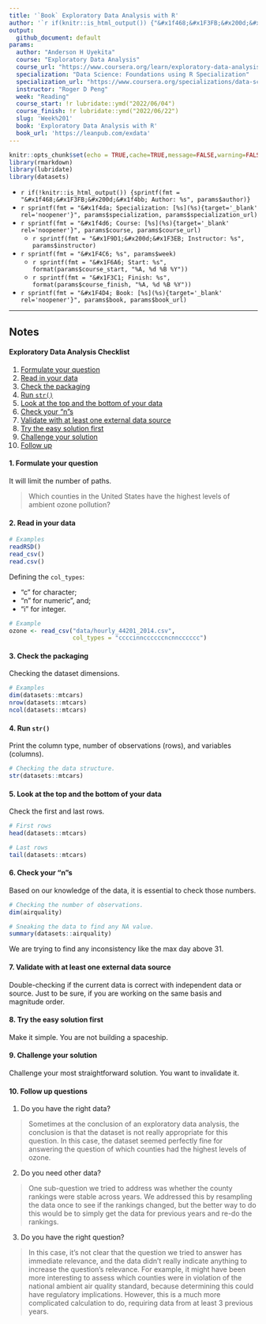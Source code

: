 ```yaml
---
title: '`Book` Exploratory Data Analysis with R'
author: '`r if(knitr::is_html_output()) {"&#x1f468;&#x1F3FB;&#x200d;&#x1f4bb; Anderson H Uyekita"} else {NULL}`'
output:
  github_document: default
params:
  author: "Anderson H Uyekita"
  course: "Exploratory Data Analysis"
  course_url: "https://www.coursera.org/learn/exploratory-data-analysis"
  specialization: "Data Science: Foundations using R Specialization"
  specialization_url: "https://www.coursera.org/specializations/data-science-foundations-r"
  instructor: "Roger D Peng"
  week: "Reading"
  course_start: !r lubridate::ymd("2022/06/04")
  course_finish: !r lubridate::ymd("2022/06/22")
  slug: 'Week%201'
  book: 'Exploratory Data Analysis with R'
  book_url: 'https://leanpub.com/exdata'
---
```


```r
knitr::opts_chunk$set(echo = TRUE,cache=TRUE,message=FALSE,warning=FALSE)
library(rmarkdown)
library(lubridate)
library(datasets)
```

* `r if(!knitr::is_html_output()) {sprintf(fmt = "&#x1f468;&#x1F3FB;&#x200d;&#x1f4bb; Author: %s", params$author)}`
* `r sprintf(fmt = "&#x1f4da; Specialization: [%s](%s){target='_blank' rel='noopener'}", params$specialization, params$specialization_url)`
* `r sprintf(fmt = "&#x1f4d6; Course: [%s](%s){target='_blank' rel='noopener'}", params$course, params$course_url)`
    * `r sprintf(fmt = "&#x1F9D1;&#x200d;&#x1F3EB; Instructor: %s", params$instructor)`
* `r sprintf(fmt = "&#x1F4C6; %s", params$week)`
    * `r sprintf(fmt = "&#x1F6A6; Start: %s", format(params$course_start, "%A, %d %B %Y"))`
    * `r sprintf(fmt = "&#x1F3C1; Finish: %s", format(params$course_finish, "%A, %d %B %Y"))`
* `r sprintf(fmt = "&#x1F4D4; Book: [%s](%s){target='_blank' rel='noopener'}", params$book, params$book_url)`

--------------------------------------------------------------------------------

## Notes

#### Exploratory Data Analysis Checklist

1. [Formulate your question](#formulate_your_question)
2. [Read in your data](#read_in_your_data)
3. [Check the packaging](#check_the_packaging)
4. [Run `str()`](#run_str)
5. [Look at the top and the bottom of your data](#head_tail)
6. [Check your “n”s](#check_your_n_s)
7. [Validate with at least one external data source](#validate_dataset)
8. [Try the easy solution first](#easy_first)
9. [Challenge your solution](#challenge_your_solution)
10. [Follow up](#follow_up)

#### 1. Formulate your question [](){id=formulate_your_question}

It will limit the number of paths.

> Which counties in the United States have the highest levels of ambient ozone pollution?

#### 2. Read in your data [](){id=read_in_your_data}

```r
# Examples
readRSD()
read_csv()
read.csv()
```

Defining the `col_types`:

* "c" for character;
* "n" for numeric”, and;
* "i" for integer.

```r
# Example
ozone <- read_csv("data/hourly_44201_2014.csv",
                  col_types = "ccccinnccccccncnncccccc")
```

#### 3. Check the packaging [](){id=check_the_packaging} 

Checking the dataset dimensions.

```r
# Examples
dim(datasets::mtcars)
nrow(datasets::mtcars)
ncol(datasets::mtcars)
```

#### 4. Run `str()` [](){id=run_str} 

Print the column type, number of observations (rows), and variables (columns).

```r
# Checking the data structure.
str(datasets::mtcars)
```

#### 5. Look at the top and the bottom of your data [](){id=head_tail} 

Check the first and last rows.

```r
# First rows
head(datasets::mtcars)

# Last rows
tail(datasets::mtcars)
```

#### 6. Check your “n”s [](){id=check_your_n_s}

Based on our knowledge of the data, it is essential to check those numbers.

```r
# Checking the number of observations.
dim(airquality)

# Sneaking the data to find any NA value.
summary(datasets::airquality)
```

We are trying to find any inconsistency like the max day above 31.

#### 7. Validate with at least one external data source [](){id=validate_dataset}

Double-checking if the current data is correct with independent data or source. Just to be sure, if you are working on the same basis and magnitude order.

#### 8. Try the easy solution first [](){id=easy_first}

Make it simple. You are not building a spaceship.

#### 9. Challenge your solution [](){id=challenge_your_solution}

Challenge your most straightforward solution. You want to invalidate it.

#### 10. Follow up questions [](){id=follow_up}

1. Do you have the right data?

> Sometimes at the conclusion of an exploratory data analysis, the conclusion is that the dataset is not really appropriate for this question. In this case, the dataset seemed perfectly fine for answering the question of which counties had the highest levels of ozone.

2. Do you need other data?

> One sub-question we tried to address was whether the county rankings were stable across years. We addressed this by resampling the data once to see if the rankings changed, but the better way to do this would be to simply get the data for previous years and re-do the rankings.

3. Do you have the right question?

> In this case, it’s not clear that the question we tried to answer has immediate relevance, and the data didn’t really indicate anything to increase the question’s relevance. For example, it might have been more interesting to assess which counties were in violation of the national ambient air quality standard, because determining this could have regulatory implications. However, this is a much more complicated calculation to do, requiring data from at least 3 previous years.
